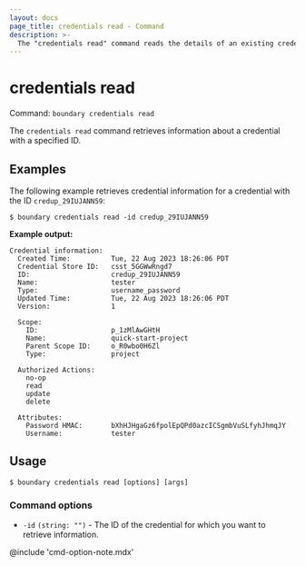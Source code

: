 ```yaml
---
layout: docs
page_title: credentials read - Command
description: >-
  The "credentials read" command reads the details of an existing credential resource given its ID.
---
```


# credentials read

Command: `boundary credentials read`

The `credentials read` command retrieves information about a credential with a specified ID.

## Examples

The following example retrieves credential information for a credential with the ID `credup_29IUJANN59`:

```shell-session
$ boundary credentials read -id credup_29IUJANN59
```

**Example output:**

<CodeBlockConfig hideClipboard>

```plaintext
Credential information:
  Created Time:          Tue, 22 Aug 2023 18:26:06 PDT
  Credential Store ID:   csst_5GGWwRngd7
  ID:                    credup_29IUJANN59
  Name:                  tester
  Type:                  username_password
  Updated Time:          Tue, 22 Aug 2023 18:26:06 PDT
  Version:               1

  Scope:
    ID:                  p_1zMlAwGHtH
    Name:                quick-start-project
    Parent Scope ID:     o_R0wbo0H6Zl
    Type:                project

  Authorized Actions:
    no-op
    read
    update
    delete

  Attributes:
    Password HMAC:       bXhHJHgaGz6fpolEpQPd0azcICSgmbVuSLfyhJhmqJY
    Username:            tester
```

</CodeBlockConfig>

## Usage

<CodeBlockConfig hideClipboard>

```shell-session
$ boundary credentials read [options] [args]
```

</CodeBlockConfig>


### Command options

- `-id` `(string: "")` - The ID of the credential for which you want to retrieve information.

@include 'cmd-option-note.mdx'
